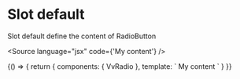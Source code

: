 

<Meta title="Components/RadioButton/Slots" component={VvRadio} />

# Slot default

Slot default define the content of RadioButton

<Source
	language="jsx"
	code={'<vv-radio name="r1" value="1">My content</vv-radio>'}
/>

<Canvas>
	<Story name="default">
		{() => {
			return {
				components: { VvRadio },
				template: `
					<vv-radio name="r1" value="1">
						My content
					</vv-radio>
                    `
			}
		}}
	</Story>
</Canvas>
